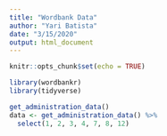 ---
title: "Wordbank Data"
author: "Yari Batista"
date: "3/15/2020"
output: html_document
---

```{r setup, include=FALSE}
knitr::opts_chunk$set(echo = TRUE)
```

```{r libraries}
library(wordbankr)
library(tidyverse)
```

```{r data set setup}
get_administration_data()
data <- get_administration_data() %>%
  select(1, 2, 3, 4, 7, 8, 12)
```

